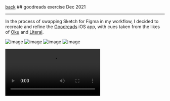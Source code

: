 <div className="heading">
<a className="back" href="/">back</a>
  ## goodreads exercise
  <span>Dec 2021</span>
</div>

<hr />

In the process of swapping Sketch for Figma in my workflow, I decided to recreate and refine the [Goodreads](https://goodreads.com) iOS app, with cues taken from the likes of [Oku](https://oku.club) and [Literal](https://literal.club).

![image](https://yihui-work.s3.us-east-2.amazonaws.com/goodreads_main.jpg)
![image](https://yihui-work.s3.us-east-2.amazonaws.com/goodreads_overview.webp)
![image](https://yihui-work.s3.us-east-2.amazonaws.com/goodreads_components.jpg)
![image](https://yihui-work.s3.us-east-2.amazonaws.com/goodreads_details.jpg)

<video controls autoplay>
  <source
    src="https://yihui-work.s3.us-east-2.amazonaws.com/goodreads_demo.mp4"
    type="video/mp4"
  ></source>
</video>
